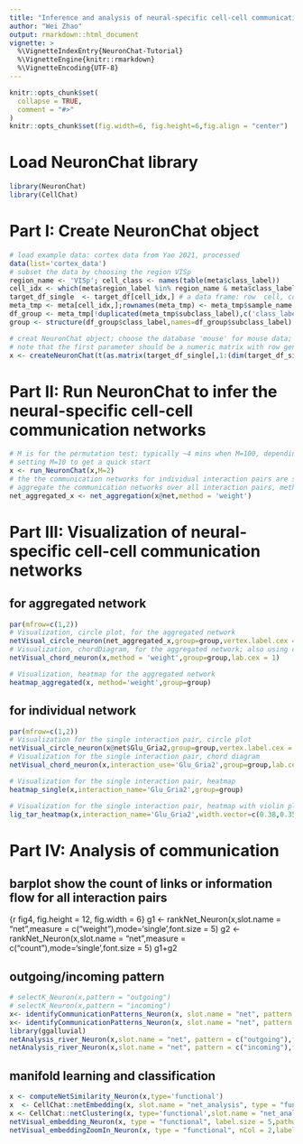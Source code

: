 ```yaml
---
title: "Inference and analysis of neural-specific cell-cell communication using NeuronChat"
author: "Wei Zhao"
output: rmarkdown::html_document
vignette: >
  %\VignetteIndexEntry{NeuronChat-Tutorial}
  %\VignetteEngine{knitr::rmarkdown}
  %\VignetteEncoding{UTF-8}
---
```


```r
knitr::opts_chunk$set(
  collapse = TRUE,
  comment = "#>"
)
knitr::opts_chunk$set(fig.width=6, fig.height=6,fig.align = "center") 
```

# Load NeuronChat library

```r
library(NeuronChat)
library(CellChat)
```

# Part I: Create NeuronChat object

```r
# load example data: cortex data from Yao 2021, processed
data(list='cortex_data')
# subset the data by choosing the region VISp
region_name <- 'VISp'; cell_class <- names(table(meta$class_label))
cell_idx <- which(meta$region_label %in% region_name & meta$class_label %in% cell_class & !(meta$subclass_label %in%c('Car3','CR','DG','L2/3 IT PPP','L5/6 IT TPE-ENT')))
target_df_single  <- target_df[cell_idx,] # a data frame: row  cell, column gene (the last column is the cell subclass)
meta_tmp <- meta[cell_idx,];rownames(meta_tmp) <- meta_tmp$sample_name # subset meta
df_group <- meta_tmp[!duplicated(meta_tmp$subclass_label),c('class_label','subclass_label')]
group <- structure(df_group$class_label,names=df_group$subclass_label) # create the cell class for the subclasses, used for plot 

# creat NeuronChat object; choose the database 'mouse' for mouse data; 'human' for human data
# note that the first parameter should be a numeric matrix with row gene and column cell
x <- createNeuronChat(t(as.matrix(target_df_single[,1:(dim(target_df_single)[2]-1)])),DB='mouse',group.by = target_df_single$cell_subclass);
```

# Part II: Run NeuronChat to infer the neural-specific cell-cell communication networks

```r
# M is for the permutation test; typically ~4 mins when M=100, depending on the dataset size and the number of cell groups
# setting M=10 to get a quick start
x <- run_NeuronChat(x,M=2)
# the the communication networks for individual interaction pairs are stored in slot 'net'
# aggregate the communication networks over all interaction pairs, method can be 'weight', 'count' and so on
net_aggregated_x <- net_aggregation(x@net,method = 'weight')
```

# Part III: Visualization of neural-specific cell-cell communication networks

## for aggregated network

```r
par(mfrow=c(1,2))
# Visualization, circle plot, for the aggregated network
netVisual_circle_neuron(net_aggregated_x,group=group,vertex.label.cex = 1)
# Visualization, chordDiagram, for the aggregated network; also using cellchat function netVisual_chord_cell_internal(net_aggregated_x, group = group,lab.cex=1)
netVisual_chord_neuron(x,method = 'weight',group=group,lab.cex = 1)
```

```r
# Visualization, heatmap for the aggregated network
heatmap_aggregated(x, method='weight',group=group)
```

## for individual network

```r
par(mfrow=c(1,2))
# Visualization for the single interaction pair, circle plot  
netVisual_circle_neuron(x@net$Glu_Gria2,group=group,vertex.label.cex = 1)
# Visualization for the single interaction pair, chord diagram 
netVisual_chord_neuron(x,interaction_use='Glu_Gria2',group=group,lab.cex = 1)
```

```r
# Visualization for the single interaction pair, heatmap 
heatmap_single(x,interaction_name='Glu_Gria2',group=group)
```

```r
# Visualization for the single interaction pair, heatmap with violin plots showing expression of genes realted to ligand and target
lig_tar_heatmap(x,interaction_name='Glu_Gria2',width.vector=c(0.38,0.35,0.27))
```

# Part IV: Analysis of communication

## barplot show the count of links or information flow for all interaction pairs

{r fig4, fig.height = 12, fig.width = 6} g1 \<- rankNet_Neuron(x,slot.name = "net",measure = c("weight"),mode='single',font.size = 5) g2 \<- rankNet_Neuron(x,slot.name = "net",measure = c("count"),mode='single',font.size = 5) g1+g2

## outgoing/incoming pattern

```r
# selectK_Neuron(x,pattern = "outgoing")
# selectK_Neuron(x,pattern = "incoming")
x<- identifyCommunicationPatterns_Neuron(x, slot.name = "net", pattern = c("outgoing"), k=4,height = 18)
x<- identifyCommunicationPatterns_Neuron(x, slot.name = "net", pattern = c("incoming"), k=4,height = 18)
library(ggalluvial)
netAnalysis_river_Neuron(x,slot.name = "net", pattern = c("outgoing"),font.size = 2.5,cutoff.1 = 0.5,cutoff.2=0.5)
netAnalysis_river_Neuron(x,slot.name = "net", pattern = c("incoming"),font.size = 2.5,cutoff.1 = 0.5,cutoff.2=0.5)
```

## manifold learning and classification

```r
x <- computeNetSimilarity_Neuron(x,type='functional')
x  <- CellChat::netEmbedding(x, slot.name = "net_analysis", type = "functional")
x <- CellChat::netClustering(x, type='functional',slot.name = "net_analysis",k=5)
netVisual_embedding_Neuron(x, type = "functional", label.size = 5,pathway.remove.show = F)
netVisual_embeddingZoomIn_Neuron(x, type = "functional", nCol = 2,label.size = 3)
```

